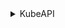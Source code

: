 <details>
<summary>KubeAPI</summary>

```bash
mkdir -p ${BASE_K8S_PATH}/manifests
cat <<EOF > ${BASE_K8S_PATH}/manifests/kube-apiserver.yaml
apiVersion: v1
kind: Pod
metadata:
  annotations:
    kubeadm.kubernetes.io/kube-apiserver.advertise-address.endpoint: ${LOCAL_ADDRESS}:${KUBE_APISERVER_PORT}
  creationTimestamp: null
  labels:
    component: kube-apiserver
    tier: control-plane
  name: kube-apiserver
  namespace: kube-system
spec:
  containers:
  - command:
    - kube-apiserver
    - --advertise-address=${LOCAL_ADDRESS}
    - --allow-privileged=true
    - --authorization-mode=Node,RBAC
    - --bind-address=0.0.0.0
    - --client-ca-file=${BASE_K8S_PATH}/pki/ca/kubernetes-ca.pem
    - --enable-admission-plugins=NodeRestriction
    - --enable-bootstrap-token-auth=true
    - --etcd-cafile=${BASE_K8S_PATH}/pki/ca/etcd-ca.pem
    - --etcd-certfile=${BASE_K8S_PATH}/pki/kubeAPI/client-etcd.pem
    - --etcd-keyfile=${BASE_K8S_PATH}/pki/kubeAPI/client-etcd-key.pem
    - --etcd-servers=${ETCD_SERVERS}
    - --kubelet-client-certificate=${BASE_K8S_PATH}/pki/kubeAPI/client-kubelet.pem
    - --kubelet-client-key=${BASE_K8S_PATH}/pki/kubeAPI/client-kubelet-key.pem
    - --kubelet-preferred-address-types=InternalIP,ExternalIP,Hostname
    - --proxy-client-cert-file=${BASE_K8S_PATH}/pki/kubeAPI/client-front-proxy.pem
    - --proxy-client-key-file=${BASE_K8S_PATH}/pki/kubeAPI/client-front-proxy-key.pem
    - --requestheader-allowed-names=front-proxy-client
    - --requestheader-client-ca-file=${BASE_K8S_PATH}/pki/ca/front-proxy-ca.pem
    - --requestheader-extra-headers-prefix=X-Remote-Extra-
    - --requestheader-group-headers=X-Remote-Group
    - --requestheader-username-headers=X-Remote-User
    - --secure-port=${KUBE_APISERVER_PORT}
    - --service-account-issuer=https://kubernetes.default.svc.${BASE_CLUSTER_DOMAIN}
    - --service-account-key-file=${BASE_K8S_PATH}/pki/kubeAPI/sa.pub
    - --service-account-signing-key-file=${BASE_K8S_PATH}/pki/kubeAPI/sa.key
    - --service-cluster-ip-range=${SERVICE_CIDR}
    - --tls-cert-file=${BASE_K8S_PATH}/pki/kubeAPI/server.pem
    - --tls-private-key-file=${BASE_K8S_PATH}/pki/kubeAPI/server-key.pem
    image: k8s.gcr.io/kube-apiserver:${KUBERNETES_VERSION}
    imagePullPolicy: IfNotPresent
    livenessProbe:
      failureThreshold: 8
      httpGet:
        host: ${LOCAL_ADDRESS}
        path: /livez
        port: ${KUBE_APISERVER_PORT}
        scheme: HTTPS
      initialDelaySeconds: 10
      periodSeconds: 10
      timeoutSeconds: 15
    name: kube-apiserver
    readinessProbe:
      failureThreshold: 3
      httpGet:
        host: ${LOCAL_ADDRESS}
        path: /readyz
        port: ${KUBE_APISERVER_PORT}
        scheme: HTTPS
      periodSeconds: 1
      timeoutSeconds: 15
    resources:
      requests:
        cpu: 250m
    startupProbe:
      failureThreshold: 24
      httpGet:
        host: ${LOCAL_ADDRESS}
        path: /livez
        port: ${KUBE_APISERVER_PORT}
        scheme: HTTPS
      initialDelaySeconds: 10
      periodSeconds: 10
      timeoutSeconds: 15
    volumeMounts:
    - mountPath: /etc/ssl/certs
      name: ca-certs
      readOnly: true
    - mountPath: /etc/ca-certificates
      name: etc-ca-certificates
      readOnly: true
    - mountPath: /var/log/kubernetes/audit/
      name: k8s-audit
    - mountPath: ${BASE_K8S_PATH}/pki/ca
      name: k8s-ca
      readOnly: true
    - mountPath: ${BASE_K8S_PATH}/pki/kubeAPI
      name: k8s-certs
      readOnly: true
    - mountPath: ${BASE_K8S_PATH}/kube-apiserver
      name: k8s-kube-apiserver-configs
      readOnly: true
    - mountPath: /usr/local/share/ca-certificates
      name: usr-local-share-ca-certificates
      readOnly: true
    - mountPath: /usr/share/ca-certificates
      name: usr-share-ca-certificates
      readOnly: true
  hostNetwork: true
  priorityClassName: system-node-critical
  securityContext:
    seccompProfile:
      type: RuntimeDefault
  volumes:
  - hostPath:
      path: /etc/ssl/certs
      type: DirectoryOrCreate
    name: ca-certs
  - hostPath:
      path: /etc/ca-certificates
      type: DirectoryOrCreate
    name: etc-ca-certificates
  - hostPath:
      path: /var/log/kubernetes/audit/
      type: DirectoryOrCreate
    name: k8s-audit
  - hostPath:
      path: ${BASE_K8S_PATH}/pki/ca
      type: DirectoryOrCreate
    name: k8s-ca
  - hostPath:
      path: ${BASE_K8S_PATH}/pki/kubeAPI
      type: DirectoryOrCreate
    name: k8s-certs
  - hostPath:
      path: ${BASE_K8S_PATH}/kube-apiserver
      type: DirectoryOrCreate
    name: k8s-kube-apiserver-configs
  - hostPath:
      path: /usr/local/share/ca-certificates
      type: DirectoryOrCreate
    name: usr-local-share-ca-certificates
  - hostPath:
      path: /usr/share/ca-certificates
      type: DirectoryOrCreate
    name: usr-share-ca-certificates
status: {}
EOF
```

</details>